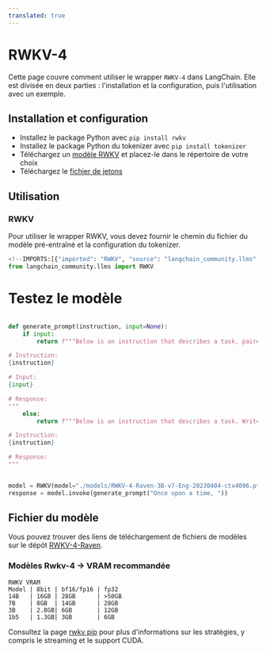 ```yaml
---
translated: true
---
```


# RWKV-4

Cette page couvre comment utiliser le wrapper `RWKV-4` dans LangChain.
Elle est divisée en deux parties : l'installation et la configuration, puis l'utilisation avec un exemple.

## Installation et configuration

- Installez le package Python avec `pip install rwkv`
- Installez le package Python du tokenizer avec `pip install tokenizer`
- Téléchargez un [modèle RWKV](https://huggingface.co/BlinkDL/rwkv-4-raven/tree/main) et placez-le dans le répertoire de votre choix
- Téléchargez le [fichier de jetons](https://raw.githubusercontent.com/BlinkDL/ChatRWKV/main/20B_tokenizer.json)

## Utilisation

### RWKV

Pour utiliser le wrapper RWKV, vous devez fournir le chemin du fichier du modèle pré-entraîné et la configuration du tokenizer.

```python
<!--IMPORTS:[{"imported": "RWKV", "source": "langchain_community.llms", "docs": "https://api.python.langchain.com/en/latest/llms/langchain_community.llms.rwkv.RWKV.html", "title": "RWKV-4"}]-->
from langchain_community.llms import RWKV
```

# Testez le modèle

```python

def generate_prompt(instruction, input=None):
    if input:
        return f"""Below is an instruction that describes a task, paired with an input that provides further context. Write a response that appropriately completes the request.

# Instruction:
{instruction}

# Input:
{input}

# Response:
"""
    else:
        return f"""Below is an instruction that describes a task. Write a response that appropriately completes the request.

# Instruction:
{instruction}

# Response:
"""


model = RWKV(model="./models/RWKV-4-Raven-3B-v7-Eng-20230404-ctx4096.pth", strategy="cpu fp32", tokens_path="./rwkv/20B_tokenizer.json")
response = model.invoke(generate_prompt("Once upon a time, "))
```

## Fichier du modèle

Vous pouvez trouver des liens de téléchargement de fichiers de modèles sur le dépôt [RWKV-4-Raven](https://huggingface.co/BlinkDL/rwkv-4-raven/tree/main).

### Modèles Rwkv-4 -> VRAM recommandée

```text
RWKV VRAM
Model | 8bit | bf16/fp16 | fp32
14B   | 16GB | 28GB      | >50GB
7B    | 8GB  | 14GB      | 28GB
3B    | 2.8GB| 6GB       | 12GB
1b5   | 1.3GB| 3GB       | 6GB
```

Consultez la page [rwkv pip](https://pypi.org/project/rwkv/) pour plus d'informations sur les stratégies, y compris le streaming et le support CUDA.
